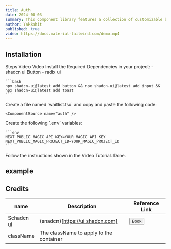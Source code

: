 ```yaml
---
title: Auth
date: 2024-08-03
summary: This component library features a collection of customizable buttons built with Framer Motion.  Some buttons interact with external APIs, such as the Shopify cart functionality.
author: Yakkshit
published: true
video: https://docs.material-tailwind.com/demo.mp4
---
```


<ComponentPreview name="auth-demo" />

## Installation

<Tabs defaultValue="doc">

<TabsList>
  <TabsTrigger value="doc">Steps</TabsTrigger>
  <TabsTrigger value="video">Video</TabsTrigger>
  <TabsTrigger value="video">Video</TabsTrigger>
</TabsList>

<TabsContent value="doc">

<Steps>
  <Step>
  Install the Required Dependencies in your project:
    - shadcn ui Button
    - radix ui

    ```bash
    npx shadcn-ui@latest add button && npx shadcn-ui@latest add input && npx shadcn-ui@latest add toast
    ```
  </Step>
  
  <Step>
    Create a file named `waitlist.tsx` and copy and paste the following code:

    <ComponentSource name="auth" />

  </Step>
  
  <Step>
  Create the following `.env` variables:

    ```env
    NEXT_PUBLIC_MAGIC_API_KEY=YOUR_MAGIC_API_KEY
    NEXT_PUBLIC_MAGIC_PROJECT_ID=YOUR_MAGIC_PROJECT_ID
    ```
  </Step>
</Steps>

</TabsContent>

<TabsContent value="video">

<Steps>
  <Step>
  Follow the instructions shown in the Video Tutorial.
  <VideoEmbed src="https://youtu.be/2XpRLqst5aI?si=zxQmKKHppo5gaBM4" text="  
## Sleep, often overlooked, is a cornerstone of human health.
It's during these restful hours that our bodies repair, grow, and rejuvenate. Adequate sleep is essential for cognitive function, boosting memory, and enhancing problem-solving abilities. Moreover, it plays a crucial role in emotional regulation, helping us manage stress and maintain a positive outlook. Chronic sleep deprivation can lead to a host of health issues, including obesity, heart disease, and weakened immune function. Prioritizing sleep is not merely a luxury but a necessity for overall well-being.   
Sources and related content" />
  </Step>
  <Step>Done.</Step>
</Steps>

</TabsContent>

</Tabs>

<SupportOverlay videoSrc="https://youtu.be/2XpRLqst5aI?si=zxQmKKHppo5gaBM4" supportLink="https://www.cedzlabs.com/payments" />


## example

<ComponentPreview name="auth-supabase-demo" />


## Credits

| name      | Description                             | Reference Link      |
| --------- | --------------------------------------- |---------------------|
| Schadcn ui| (snadcn)[https://ui.shadcn.com]         |    <Button> Book </Button>                 |
| className | The className to apply to the container |                     |


